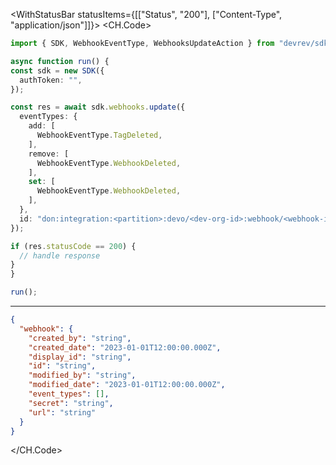 

<WithStatusBar statusItems={[["Status", "200"], ["Content-Type", "application/json"]]}>
  <CH.Code>
  ```typescript Update.ts
  import { SDK, WebhookEventType, WebhooksUpdateAction } from "devrev/sdk";

async function run() {
  const sdk = new SDK({
    authToken: "",
  });

  const res = await sdk.webhooks.update({
    eventTypes: {
      add: [
        WebhookEventType.TagDeleted,
      ],
      remove: [
        WebhookEventType.WebhookDeleted,
      ],
      set: [
        WebhookEventType.WebhookDeleted,
      ],
    },
    id: "don:integration:<partition>:devo/<dev-org-id>:webhook/<webhook-id>",
  });

  if (res.statusCode == 200) {
    // handle response
  }
}

run();
  ```
  ---

  ```json Example Response
  {
    "webhook": {
      "created_by": "string",
      "created_date": "2023-01-01T12:00:00.000Z",
      "display_id": "string",
      "id": "string",
      "modified_by": "string",
      "modified_date": "2023-01-01T12:00:00.000Z",
      "event_types": [],
      "secret": "string",
      "url": "string"
    }
  }
  ```
  </CH.Code>
</WithStatusBar>
